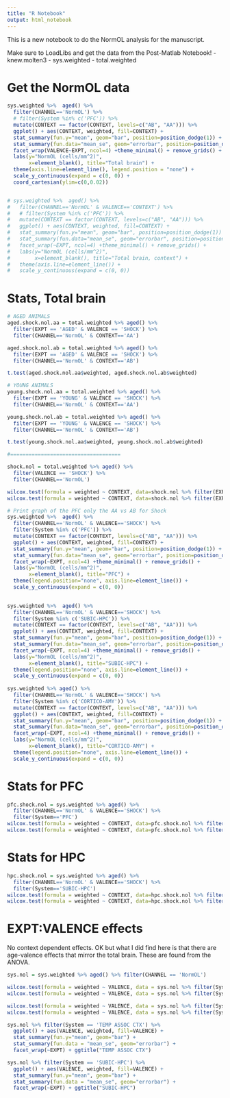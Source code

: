 ```yaml
---
title: "R Notebook"
output: html_notebook
---
```


This is a new notebook to do the NormOL analysis for the manuscript.

Make sure to LoadLibs and get the data from the Post-Matlab Notebook!
- knew.molten3
- sys.weighted
- total.weighted


# Get the NormOL data
```r

sys.weighted %>%  aged() %>%
  filter(CHANNEL=='NormOL') %>%
  # filter(System %in% c('PFC')) %>%
  mutate(CONTEXT == factor(CONTEXT, levels=c("AB", "AA"))) %>%
  ggplot() + aes(CONTEXT, weighted, fill=CONTEXT) + 
  stat_summary(fun.y="mean", geom="bar", position=position_dodge(1)) +
  stat_summary(fun.data="mean_se", geom="errorbar", position=position_dodge(1), aes(width=0.3)) +
  facet_wrap(VALENCE~EXPT, ncol=4) +theme_minimal() + remove_grids() +
  labs(y="NormOL (cells/mm^2)",
       x=element_blank(), title="Total brain") +
  theme(axis.line=element_line(), legend.position = "none") +
  scale_y_continuous(expand = c(0, 0)) +
  coord_cartesian(ylim=c(0,0.02))


# sys.weighted %>%  aged() %>%
#   filter(CHANNEL=='NormOL' & VALENCE=='CONTEXT') %>%
#   # filter(System %in% c('PFC')) %>%
#   mutate(CONTEXT == factor(CONTEXT, levels=c("AB", "AA"))) %>%
#   ggplot() + aes(CONTEXT, weighted, fill=CONTEXT) + 
#   stat_summary(fun.y="mean", geom="bar", position=position_dodge(1)) +
#   stat_summary(fun.data="mean_se", geom="errorbar", position=position_dodge(1), aes(width=0.3)) +
#   facet_wrap(~EXPT, ncol=4) +theme_minimal() + remove_grids() +
#   labs(y="NormOL (cells/mm^2)",
#        x=element_blank(), title="Total brain, context") +
#   theme(axis.line=element_line()) +
#   scale_y_continuous(expand = c(0, 0))
```

# Stats, Total brain
```r
# AGED ANIMALS
aged.shock.nol.aa = total.weighted %>% aged() %>%
  filter(EXPT == 'AGED' & VALENCE == 'SHOCK') %>%
  filter(CHANNEL=='NormOL' & CONTEXT=='AA')

aged.shock.nol.ab = total.weighted %>% aged() %>%
  filter(EXPT == 'AGED' & VALENCE == 'SHOCK') %>%
  filter(CHANNEL=='NormOL' & CONTEXT=='AB')

t.test(aged.shock.nol.aa$weighted, aged.shock.nol.ab$weighted)

# YOUNG ANIMALS
young.shock.nol.aa = total.weighted %>% aged() %>%
  filter(EXPT == 'YOUNG' & VALENCE == 'SHOCK') %>%
  filter(CHANNEL=='NormOL' & CONTEXT=='AA')

young.shock.nol.ab = total.weighted %>% aged() %>%
  filter(EXPT == 'YOUNG' & VALENCE == 'SHOCK') %>%
  filter(CHANNEL=='NormOL' & CONTEXT=='AB')

t.test(young.shock.nol.aa$weighted, young.shock.nol.ab$weighted)

#====================================

shock.nol = total.weighted %>% aged() %>%
  filter(VALENCE == 'SHOCK') %>%
  filter(CHANNEL=='NormOL')

wilcox.test(formula = weighted ~ CONTEXT, data=shock.nol %>% filter(EXPT=='AGED'))
wilcox.test(formula = weighted ~ CONTEXT, data=shock.nol %>% filter(EXPT=='YOUNG'))


```



```r
# Print graph of the PFC only the AA vs AB for Shock
sys.weighted %>%  aged() %>%
  filter(CHANNEL=='NormOL' & VALENCE=='SHOCK') %>%
  filter(System %in% c('PFC')) %>%
  mutate(CONTEXT == factor(CONTEXT, levels=c("AB", "AA"))) %>%
  ggplot() + aes(CONTEXT, weighted, fill=CONTEXT) + 
  stat_summary(fun.y="mean", geom="bar", position=position_dodge(1)) +
  stat_summary(fun.data="mean_se", geom="errorbar", position=position_dodge(1), aes(width=0.3)) +
  facet_wrap(~EXPT, ncol=4) +theme_minimal() + remove_grids() +
  labs(y="NormOL (cells/mm^2)",
       x=element_blank(), title="PFC") +
  theme(legend.position="none", axis.line=element_line()) +
  scale_y_continuous(expand = c(0, 0))
  

sys.weighted %>%  aged() %>%
  filter(CHANNEL=='NormOL' & VALENCE=='SHOCK') %>%
  filter(System %in% c('SUBIC-HPC')) %>%
  mutate(CONTEXT == factor(CONTEXT, levels=c("AB", "AA"))) %>%
  ggplot() + aes(CONTEXT, weighted, fill=CONTEXT) + 
  stat_summary(fun.y="mean", geom="bar", position=position_dodge(1)) +
  stat_summary(fun.data="mean_se", geom="errorbar", position=position_dodge(1), aes(width=0.3)) +
  facet_wrap(~EXPT, ncol=4) +theme_minimal() + remove_grids() +
  labs(y="NormOL (cells/mm^2)",
       x=element_blank(), title="SUBIC-HPC") +
  theme(legend.position="none", axis.line=element_line()) +
  scale_y_continuous(expand = c(0, 0))
  
sys.weighted %>% aged() %>%
  filter(CHANNEL=='NormOL' & VALENCE=='SHOCK') %>%
  filter(System %in% c('CORTICO-AMY')) %>%
  mutate(CONTEXT == factor(CONTEXT, levels=c("AB", "AA"))) %>%
  ggplot() + aes(CONTEXT, weighted, fill=CONTEXT) + 
  stat_summary(fun.y="mean", geom="bar", position=position_dodge(1)) +
  stat_summary(fun.data="mean_se", geom="errorbar", position=position_dodge(1), aes(width=0.3)) +
  facet_wrap(~EXPT, ncol=4) +theme_minimal() + remove_grids() +
  labs(y="NormOL (cells/mm^2)",
       x=element_blank(), title="CORTICO-AMY") +
  theme(legend.position="none", axis.line=element_line()) +
  scale_y_continuous(expand = c(0, 0))
```

# Stats for PFC
```r

pfc.shock.nol = sys.weighted %>% aged() %>%
  filter(CHANNEL=='NormOL' & VALENCE=='SHOCK') %>%
  filter(System=='PFC') 
wilcox.test(formula = weighted ~ CONTEXT, data=pfc.shock.nol %>% filter(EXPT=='YOUNG'))
wilcox.test(formula = weighted ~ CONTEXT, data=pfc.shock.nol %>% filter(EXPT=='AGED'))

```


# Stats for HPC
```r
hpc.shock.nol = sys.weighted %>% aged() %>%
  filter(CHANNEL=='NormOL' & VALENCE=='SHOCK') %>%
  filter(System=='SUBIC-HPC') 
wilcox.test(formula = weighted ~ CONTEXT, data=hpc.shock.nol %>% filter(EXPT=='YOUNG'))
wilcox.test(formula = weighted ~ CONTEXT, data=hpc.shock.nol %>% filter(EXPT=='AGED'))

```


# EXPT:VALENCE effects
No context dependent effects. OK but what I did find here is that there are age-valence effects that mirror the total brain. These are found from the ANOVA. 

```r

sys.nol = sys.weighted %>% aged() %>% filter(CHANNEL == 'NormOL')

wilcox.test(formula = weighted ~ VALENCE, data = sys.nol %>% filter(System == 'SUBIC-HPC' & EXPT == 'YOUNG'))
wilcox.test(formula = weighted ~ VALENCE, data = sys.nol %>% filter(System == 'SUBIC-HPC' & EXPT == 'AGED'))

wilcox.test(formula = weighted ~ VALENCE, data = sys.nol %>% filter(System == 'TEMP ASSOC CTX' & EXPT == 'YOUNG'))
wilcox.test(formula = weighted ~ VALENCE, data = sys.nol %>% filter(System == 'TEMP ASSOC CTX' & EXPT == 'AGED'))

```

```r
sys.nol %>% filter(System == 'TEMP ASSOC CTX') %>%
  ggplot() + aes(VALENCE, weighted, fill=VALENCE) +
  stat_summary(fun.y="mean", geom="bar") +
  stat_summary(fun.data = "mean_se", geom="errorbar") + 
  facet_wrap(~EXPT) + ggtitle("TEMP ASSOC CTX")

sys.nol %>% filter(System == 'SUBIC-HPC') %>%
  ggplot() + aes(VALENCE, weighted, fill=VALENCE) +
  stat_summary(fun.y="mean", geom="bar") +
  stat_summary(fun.data = "mean_se", geom="errorbar") + 
  facet_wrap(~EXPT) + ggtitle("SUBIC-HPC")
  
```


